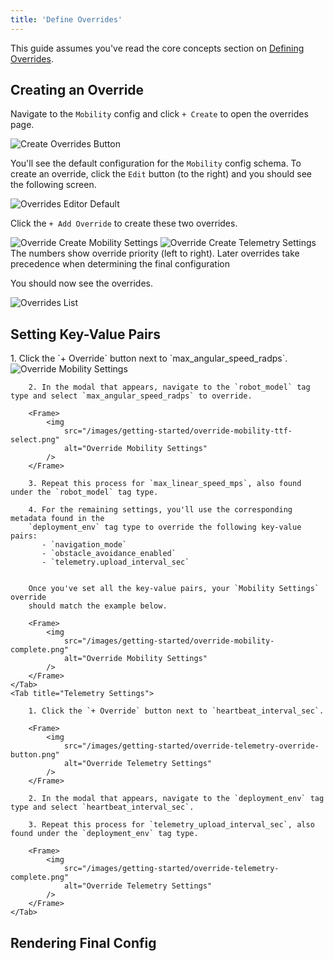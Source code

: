 ```yaml
---
title: 'Define Overrides'
---
```


This guide assumes you've read the core concepts section on 
[Defining Overrides](/docs/basics/core-concepts/defining-policies).

## Creating an Override

Navigate to the `Mobility` config and click `+ Create` to open the overrides page.

<Frame>
    <img
        src="/images/getting-started/create-overrides-button.png" 
        alt="Create Overrides Button" 
    />
</Frame>

You'll see the default configuration for the `Mobility` config schema. To create 
an override, click the `Edit` button (to the right) and 
you should see the following screen.

<Frame>
    <img
        src="/images/getting-started/overrides-editor-default.png" 
        alt="Overrides Editor Default" 
    />
</Frame>

Click the `+ Add Override` to create these two overrides.

<Tabs>
    <Tab title="Mobility Settings">
        <Frame>
            <img
        src="/images/getting-started/override-create-mobility-settings.png" 
        alt="Override Create Mobility Settings" 
            />
        </Frame>
    </Tab>
    <Tab title="Telemetry Settings">
        <Frame>
    <img
        src="/images/getting-started/override-create-telemetry-settings.png" 
        alt="Override Create Telemetry Settings" 
            />
        </Frame>
    </Tab>
</Tabs>

<Info>
    The numbers show override priority (left to right). Later overrides take precedence when determining the final configuration
</Info>

You should now see the overrides.

<Frame>
    <img
        src="/images/getting-started/overrides-list.png" 
        alt="Overrides List" 
    />
</Frame>

## Setting Key-Value Pairs

<Tabs>
    <Tab title="Mobility Settings">
        1. Click the `+ Override` button next to `max_angular_speed_radps`.
        <Frame>
            <img
                src="/images/getting-started/override-mobility-override-button.png" 
                alt="Override Mobility Settings" 
            />
        </Frame>

        2. In the modal that appears, navigate to the `robot_model` tag type and select `max_angular_speed_radps` to override.

        <Frame>
            <img
                src="/images/getting-started/override-mobility-ttf-select.png" 
                alt="Override Mobility Settings" 
            />
        </Frame>

        3. Repeat this process for `max_linear_speed_mps`, also found under the `robot_model` tag type.

        4. For the remaining settings, you'll use the corresponding metadata found in the 
        `deployment_env` tag type to override the following key-value pairs:
           - `navigation_mode` 
           - `obstacle_avoidance_enabled` 
           - `telemetry.upload_interval_sec`


        Once you've set all the key-value pairs, your `Mobility Settings` override 
        should match the example below.

        <Frame>
            <img
                src="/images/getting-started/override-mobility-complete.png" 
                alt="Override Mobility Settings" 
            />
        </Frame>
    </Tab>
    <Tab title="Telemetry Settings">

        1. Click the `+ Override` button next to `heartbeat_interval_sec`.
        
        <Frame>
            <img
                src="/images/getting-started/override-telemetry-override-button.png" 
                alt="Override Telemetry Settings" 
            />
        </Frame>
        
        2. In the modal that appears, navigate to the `deployment_env` tag type and select `heartbeat_interval_sec`.
        
        3. Repeat this process for `telemetry_upload_interval_sec`, also found under the `deployment_env` tag type.
        
        <Frame>
            <img
                src="/images/getting-started/override-telemetry-complete.png" 
                alt="Override Telemetry Settings" 
            />
        </Frame>
    </Tab>
</Tabs>

## Rendering Final Config